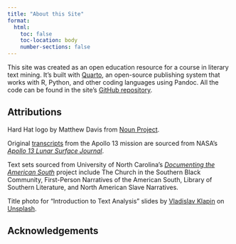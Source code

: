 ```yaml
---
title: "About this Site"
format:
  html:
    toc: false
    toc-location: body
    number-sections: false
---
```


This site was created as an open education resource for a course in literary text mining. It's built with [Quarto](https://quarto.org), an open-source publishing system that works with R, Python, and other coding languages using Pandoc. All the code can be found in the site's [GitHub repository](https://github.com/jmclawson/text-mining).

## Attributions

Hard Hat logo by Matthew Davis from [Noun Project](https://thenounproject.com/browse/icons/term/hard-hat/).

Original [transcripts](https://www.hq.nasa.gov/alsj/a13/AS13_TEC.txt) from the Apollo 13 mission are sourced from NASA's [*Apollo 13 Lunar Surface Journal*](https://www.hq.nasa.gov/alsj/a13/a13.html).

Text sets sourced from University of North Carolina's [*Documenting the American South*](https://docsouth.unc.edu/docsouthdata/) project include The Church in the Southern Black Community, First-Person Narratives of the American South, Library of Southern Literature, and North American Slave Narratives.

Title photo for "Introduction to Text Analysis" slides by [Vladislav Klapin](https://unsplash.com/@lemonvlad?utm_source=unsplash&utm_medium=referral&utm_content=creditCopyText) on [Unsplash](https://unsplash.com/s/photos/introduction?utm_source=unsplash&utm_medium=referral&utm_content=creditCopyText).

## Acknowledgements
